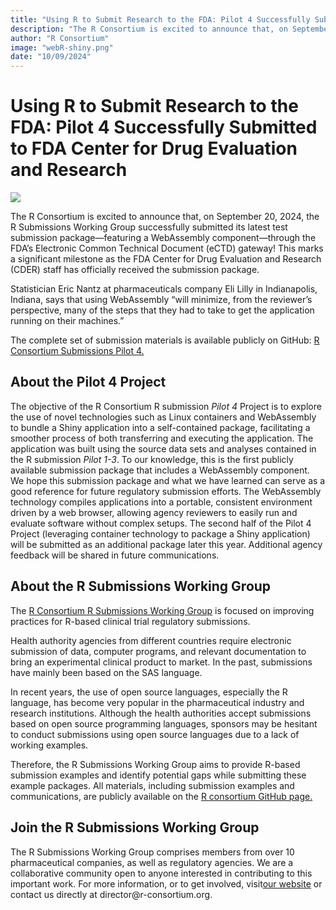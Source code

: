 ```yaml
---
title: "Using R to Submit Research to the FDA: Pilot 4 Successfully Submitted to FDA Center for Drug Evaluation and Research"
description: "The R Consortium is excited to announce that, on September 20, 2024, the R Submissions Working Group successfully submitted its latest test submission package—featuring a WebAssembly component—through the FDA’s Electronic Common Technical Document (eCTD) gateway."
author: "R Consortium"
image: "webR-shiny.png"
date: "10/09/2024"
---
```


# Using R to Submit Research to the FDA: Pilot 4 Successfully Submitted to FDA Center for Drug Evaluation and Research 

![](webR-shiny.png)


The R Consortium is excited to announce that, on September 20, 2024, the R Submissions Working Group successfully submitted 
its latest test submission package—featuring a WebAssembly component—through the FDA’s Electronic Common Technical Document 
(eCTD) gateway! This marks a significant milestone as the FDA Center for Drug Evaluation and Research (CDER) staff has officially 
received the submission package. 

Statistician Eric Nantz at pharmaceuticals company Eli Lilly in Indianapolis, Indiana, says that using WebAssembly “will 
minimize, from the reviewer’s perspective, many of the steps that they had to take to get the application running on their machines.”

The complete set of submission materials is available publicly on GitHub: 
[R Consortium Submissions Pilot 4.](https://github.com/RConsortium/submissions-pilot4-webR-to-fda)


## About the Pilot 4 Project 

The objective of the R Consortium R submission *Pilot 4 *Project is to explore the use of novel technologies such as Linux 
containers and WebAssembly to bundle a Shiny application into a self-contained package, facilitating a smoother process of 
both transferring and executing the application. The application was built using the source data sets and analyses contained 
in the R submission *Pilot 1-3*. To our knowledge, this is the first publicly available submission package that includes a 
WebAssembly component. We hope this submission package and what we have learned can serve as a good reference for future 
regulatory submission efforts. The WebAssembly technology compiles applications into a portable, consistent environment 
driven by a web browser, allowing agency reviewers to easily run and evaluate software without complex setups. The second 
half of the Pilot 4 Project (leveraging container technology to package a Shiny application) will be submitted as an 
additional package later this year. Additional agency feedback will be shared in future communications.


## About the R Submissions Working Group

The [R Consortium R Submissions Working Group](https://rconsortium.github.io/submissions-wg/) is focused on improving 
practices for R-based clinical trial regulatory submissions.

Health authority agencies from different countries require electronic submission of data, computer programs, and relevant 
documentation to bring an experimental clinical product to market. In the past, submissions have mainly been based on 
the SAS language. 

In recent years, the use of open source languages, especially the R language, has become very popular in the pharmaceutical 
industry and research institutions. Although the health authorities accept submissions based on open source programming 
languages, sponsors may be hesitant to conduct submissions using open source languages due to a lack of working examples.

Therefore, the R Submissions Working Group aims to provide R-based submission examples and identify potential gaps 
while submitting these example packages. All materials, including submission examples and communications, are 
publicly available on the [R consortium GitHub page.](https://github.com/RConsortium)


## Join the R Submissions Working Group

The R Submissions Working Group comprises members from over 10 pharmaceutical companies, as well as regulatory agencies. 
We are a collaborative community open to anyone interested in contributing to this important work. For more information, 
or to get involved, visit[ our website](https://rconsortium.github.io/submissions-wg) or contact us directly at 
director@r-consortium.org.
